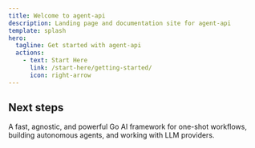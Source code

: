 ```yaml
---
title: Welcome to agent-api
description: Landing page and documentation site for agent-api
template: splash
hero:
  tagline: Get started with agent-api
  actions:
    - text: Start Here
      link: /start-here/getting-started/
      icon: right-arrow
---
```



## Next steps

<CardGrid stagger>
	<Card title="Splash" icon="pencil">
		A fast, agnostic, and powerful Go AI framework for one-shot workflows, building autonomous agents, and working with LLM providers.
	</Card>
</CardGrid>
